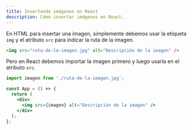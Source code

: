 ```yaml
---
title: Insertando imágenes en React
description: Cómo insertar imágenes en React.
---
```


En HTML para insertar una imagen, simplemente debemos usar la etiqueta `img` y el atributo `src` para indicar la ruta de la imagen.

```html
<img src="ruta-de-la-imagen.jpg" alt="Descripción de la imagen" />
```

Pero en React debemos importar la imagen primero y luego usarla en el atributo `src`.

```jsx
import imagen from './ruta-de-la-imagen.jpg';

const App = () => {
  return (
    <div>
      <img src={imagen} alt="Descripción de la imagen" />
    </div>
  );
};
```